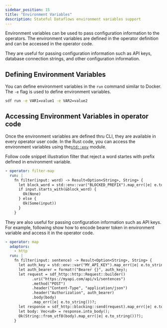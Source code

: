 ```yaml
---
sidebar_position: 15
title: "Environment Variables"
description: Stateful Dataflows environment variables support
---
```


Environment variables can be used to pass configuration information to the operators.  The environment variables are defined in the operator definition and can be accessed in the operator code.

They are useful for passing configuration information such as API keys, database connection strings, and other configuration information.

## Defining Environment Variables

You can define environment variables in the `run` command similar to Docker.  The `-e` flag is used to define environment variables.

```bash
sdf run -e VAR1=value1 -e VAR2=value2
```

## Accessing Environment Variables in operator code

Once the environment variables are defined thru CLI, they are available in every operator user code.  In the Rust code, you can access the environment variables using the[`std::env`](https://doc.rust-lang.org/std/env/index.html) module.

Follow code snippet illustration filter that reject a word startes with prefix defined in environment variable.

```yaml
- operator: filter-map
  run: |
    fn filter(input: word) -> Result<Option<String>, String> {
      let block_word = std::env::var("BLOCKED_PREFIX").map_err(|e| e.to_string())?;
      if input.starts_with(&block_word) {
        Ok(None)
      } else {
        Ok(Some(input))
      }
    }
```

They are also useful for passing configuration information such as API keys.  For example, following show how to encode bearer token in environment variable and access it in the operator code.


```yaml
- operator: map
  adaptors:
    - http
  run: |
    fn filter(input: sentence) -> Result<Option<String>, String> {
      let auth_key = std::env::var("MY_API_KEY").map_err(|e| e.to_string())?;
      let auth_bearer = format!("Bearer {}", auth_key);
      let request = sdf_http::http::Request::builder()
            .uri("https://myapi.com/api/v1/sentences")
            .method("POST")
            .header("Content-Type", "application/json")
            .header("Authorization", auth_bearer)
            .body(body)
            .map_err(|e| e.to_string())?;
      let response = sdf_http::blocking::send(request).map_err(|e| e.to_string())?;
      let body: Vec<u8> = response.into_body();
      Ok(String::from_utf8(body).map_err(|e| e.to_string())?);
    }
```
